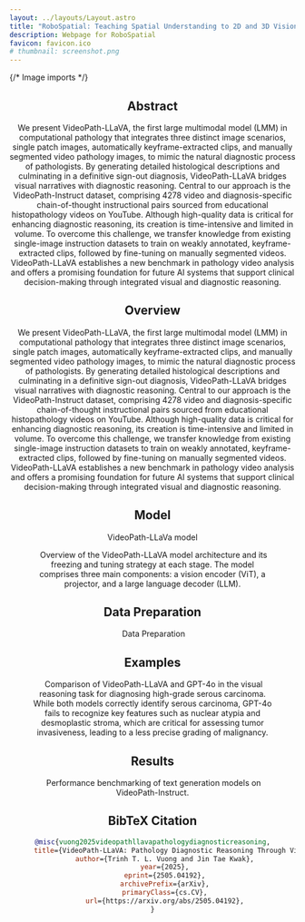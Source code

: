 ```yaml
---
layout: ../layouts/Layout.astro
title: "RoboSpatial: Teaching Spatial Understanding to 2D and 3D Vision-Language Models for Robotics"
description: Webpage for RoboSpatial
favicon: favicon.ico
# thumbnail: screenshot.png
---
```





{/* Image imports */}





<Header
  title={frontmatter.title}
  authors={[
    {
      name: "Trinh Vuong",
      url: "https://www.linkedin.com/in/trinh-vuong-218812193/",
      institution: "Korea University",
    },
    {
      name: "Jin Tae Kwak",
      url: "https://www.kwaklab.net/PI.html",
      institution: "Korea University",
    },
  ]}
  conference="Arxiv 2025"
  notes={[
    {
      text: "Contact: jkwak@korea.ac.kr",
    },
  ]}
  links={[
    {
      name: "Code",
      url: "https://github.com/trinhvg/VideoPath-LLaVA",
      icon: "mdi:github",
    },
    {
      name: "arXiv",
      url: "https://arxiv.org/abs/2505.04192",
      icon: "fa-solid:file-pdf",
    },
    {
      name: "Benchmark (Coming Soon)",
      url: "",
        icon: "mdi:database",
    }
  ]}
  />

## Abstract
<div className="center-text">
We present VideoPath-LLaVA, the first large multimodal model (LMM) in computational pathology that integrates three distinct image scenarios, single patch images, automatically keyframe-extracted clips, and manually segmented video pathology images, to mimic the natural diagnostic process of pathologists. By generating detailed histological descriptions and culminating in a definitive sign-out diagnosis, VideoPath-LLaVA bridges visual narratives with diagnostic reasoning.
Central to our approach is the VideoPath-Instruct dataset, comprising 4278 video and diagnosis-specific chain-of-thought instructional pairs sourced from educational histopathology videos on YouTube.
Although high-quality data is critical for enhancing diagnostic reasoning, its creation is time-intensive and limited in volume. To overcome this challenge, we transfer knowledge from existing single-image instruction datasets to train on weakly annotated, keyframe-extracted clips, followed by fine-tuning on manually segmented videos. VideoPath-LLaVA establishes a new benchmark in pathology video analysis and offers a promising foundation for future AI systems that support clinical decision-making through integrated visual and diagnostic reasoning.
</div>




<HighlightedSection>

## Overview

We present VideoPath-LLaVA, the first large multimodal model (LMM) in computational pathology that integrates three distinct image scenarios, single patch images, automatically keyframe-extracted clips, and manually segmented video pathology images, to mimic the natural diagnostic process of pathologists. By generating detailed histological descriptions and culminating in a definitive sign-out diagnosis, VideoPath-LLaVA bridges visual narratives with diagnostic reasoning.
Central to our approach is the VideoPath-Instruct dataset, comprising 4278 video and diagnosis-specific chain-of-thought instructional pairs sourced from educational histopathology videos on YouTube.
Although high-quality data is critical for enhancing diagnostic reasoning, its creation is time-intensive and limited in volume. To overcome this challenge, we transfer knowledge from existing single-image instruction datasets to train on weakly annotated, keyframe-extracted clips, followed by fine-tuning on manually segmented videos. VideoPath-LLaVA establishes a new benchmark in pathology video analysis and offers a promising foundation for future AI systems that support clinical decision-making through integrated visual and diagnostic reasoning.

</HighlightedSection>



## Model

VideoPath-LLaVa model
<Figure>
  <Image slot="figure" source={fig_network} altText="Diagram of the transformer deep learning architecture."  />
  <span slot="caption">Overview of the VideoPath-LLaVA model architecture and its freezing and tuning strategy at each stage. The model comprises three main components: a vision encoder (ViT), a projector, and a large language decoder (LLM).</span>
</Figure>


## Data Preparation

<Figure>
  <Image slot="figure" source={fig_data} altText="Data Preparation." />
  <span slot="caption"> Data Preparation </span>
</Figure>


## Examples

<Figure>
  <Image slot="figure" source={fig_example} altText="Diagram of the transformer deep learning architecture." />
  <span slot="caption">Comparison of VideoPath-LLaVA and GPT-4o in the visual reasoning task for diagnosing high-grade serous carcinoma. While both models correctly identify serous carcinoma, GPT-4o fails to recognize key features such as nuclear atypia and desmoplastic stroma, which are critical for assessing tumor invasiveness, leading to a less
precise grading of malignancy.</span>
</Figure>





## Results

<Figure>
  <Image slot="figure" source={fig_table} altText="Diagram of the transformer deep learning architecture." />
  <span slot="caption">Performance benchmarking of text generation models on VideoPath-Instruct.</span>
</Figure>



## BibTeX Citation

```bibtex
@misc{vuong2025videopathllavapathologydiagnosticreasoning,
      title={VideoPath-LLaVA: Pathology Diagnostic Reasoning Through Video Instruction Tuning},
      author={Trinh T. L. Vuong and Jin Tae Kwak},
      year={2025},
      eprint={2505.04192},
      archivePrefix={arXiv},
      primaryClass={cs.CV},
      url={https://arxiv.org/abs/2505.04192},
}
```
